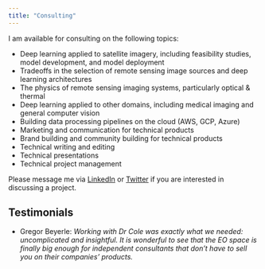 ```yaml
---
title: "Consulting"
---
```


I am available for consulting on the following topics:

- Deep learning applied to satellite imagery, including feasibility studies, model development, and model deployment
- Tradeoffs in the selection of remote sensing image sources and deep learning architectures
- The physics of remote sensing imaging systems, particularly optical & thermal
- Deep learning applied to other domains, including medical imaging and general computer vision
- Building data processing pipelines on the cloud (AWS, GCP, Azure)
- Marketing and communication for technical products
- Brand building and community building for technical products
- Technical writing and editing
- Technical presentations
- Technical project management

Please message me via [LinkedIn](https://www.linkedin.com/in/robmarkcole/) or [Twitter](https://twitter.com/robmarkcole) if you are interested in discussing a project.

## Testimonials
- Gregor Beyerle: *Working with Dr Cole was exactly what we needed: uncomplicated and insightful. It is wonderful to see that the EO space is finally big enough for independent consultants that don’t have to sell you on their companies’ products.*

